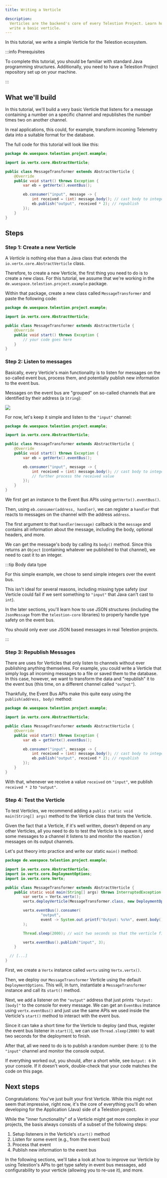 ```yaml
---
title: Writing a Verticle

description:
  Verticles are the backend's core of every Telestion Project. Learn how to
  write a basic verticle.
---
```



In this tutorial, we write a simple Verticle for the Telestion ecosystem.

:::info Prerequisites

To complete this tutorial, you should be familiar with standard Java programming
structures. Additionally, you need to have a Telestion Project repository set up
on your machine.

:::

## What we'll build

In this tutorial, we'll build a very basic Verticle that listens for a message
containing a number on a specific channel and republishes the number times two
on another channel.

In real applications, this could, for example, transform incoming Telemetry data
into a suitable format for the database.

The full code for this tutorial will look like this:

```java title='MessageTransformer.java'
package de.wuespace.telestion.project.example;

import io.vertx.core.AbstractVerticle;

public class MessageTransformer extends AbstractVerticle {
	@Override
	public void start() throws Exception {
		var eb = getVertx().eventBus();

		eb.consumer("input", message -> {
			int received = (int) message.body(); // cast body to integer
			eb.publish("output", received * 2); // republish
		});
	}
}
```

## Steps

### Step 1: Create a new Verticle

A _Verticle_ is nothing else than a Java class that extends the
`io.vertx.core.AbstractVerticle` class.

Therefore, to create a new Verticle, the first thing you need to do is to create
a new class. For this tutorial, we assume that we're working in the
`de.wuespace.telestion.project.example` package.

Within that package, create a new class called `MessageTransformer` and paste
the following code:

```java title='MessageTransformer.java'
package de.wuespace.telestion.project.example;

import io.vertx.core.AbstractVerticle;

public class MessageTransformer extends AbstractVerticle {
	@Override
	public void start() throws Exception {
		// your code goes here
	}
}
```

### Step 2: Listen to messages

Basically, every Verticle's main functionality is to listen for messages on the
so-called event bus, process them, and potentially publish new information to
the event bus.

Messages on the event bus are "grouped" on so-called channels that are
identified by their address (a `String`):

<Image src="/img/drawio-diagrams/vertx/eventbus.drawio.svg" invertible />

For now, let's keep it simple and listen to the `"input"` channel:

```java title='MessageTransformer.java' {8,10-13}
package de.wuespace.telestion.project.example;

import io.vertx.core.AbstractVerticle;

public class MessageTransformer extends AbstractVerticle {
	@Override
	public void start() throws Exception {
		var eb = getVertx().eventBus();

		eb.consumer("input", message -> {
			int received = (int) message.body(); // cast body to integer
			// further process the received value
		});
	}
}
```

We first get an instance to the Event Bus APIs using `getVertx().eventBus()`.

Then, using `eb.consumer(address, handler)`, we can register a `handler` that
reacts to messages on the channel with the address `address`.

The first argument to that `handler(message)` callback is the `message` and
contains all information about the message, including the body, optional
headers, and more.

We can get the message's body by calling its `body()` method. Since this returns
an `Object` (containing whatever we published to that channel), we need to cast
it to an integer.

:::tip Body data type

For this simple example, we chose to send simple integers over the event bus.

This isn't ideal for several reasons, including missing type safety (our
Verticle could fail if we sent something to `"input"` that Java can't cast to
`int`).

In the later sections, you'll learn how to use JSON structures (including the
`JsonMessage` from the `telestion-core` libraries) to properly handle type
safety on the event bus.

You should only ever use JSON based messages in real Telestion projects.

:::

### Step 3: Republish Messages

There are uses for Verticles that only listen to channels without ever
publishing anything themselves. For example, you could write a Verticle that
simply logs all incoming messages to a file or saved them to the database. In
this case, however, we want to transform the data and "republish" it to the
event bus (this time, on a different channel called `"output"`).

Thankfully, the Event Bus APIs make this quite easy using the
`publish(address, body)` method:

```java title='MessageTransformer.java' {12}
package de.wuespace.telestion.project.example;

import io.vertx.core.AbstractVerticle;

public class MessageTransformer extends AbstractVerticle {
	@Override
	public void start() throws Exception {
		var eb = getVertx().eventBus();

		eb.consumer("input", message -> {
			int received = (int) message.body(); // cast body to integer
			eb.publish("output", received * 2); // republish
		});
	}
}
```

With that, whenever we receive a value `received` on `"input"`, we publish
`received * 2` to `"output"`.

### Step 4: Test the Verticle

To test Verticles, we recommend adding a
`public static void main(String[] args)` method to the Verticle class that tests
the Verticle.

Given the fact that a Verticle, if it's well written, doesn't depend on any
other Verticles, all you need to do to test the Verticle is to spawn it, send
some messages to a channel it listens to and monitor the reaction / messages on
its output channels.

Let's put theory into practice and write our static `main()` method:

```java
package de.wuespace.telestion.project.example;

import io.vertx.core.AbstractVerticle;
import io.vertx.core.DeploymentOptions;
import io.vertx.core.Vertx;

public class MessageTransformer extends AbstractVerticle {
	public static void main(String[] args) throws InterruptedException {
		var vertx = Vertx.vertx();
		vertx.deployVerticle(MessageTransformer.class, new DeploymentOptions());

		vertx.eventBus().consumer(
				"output",
				event -> System.out.printf("Output: %s%n", event.body().toString())
		);

		Thread.sleep(2000); // wait two seconds so that the verticle finishes deploying

		vertx.eventBus().publish("input", 3);
	}

  // [...]
}
```

First, we create a `Vertx` instance called `vertx` using `Vertx.vertx()`.

Then, we deploy our `MessageTransformer` Verticle using the default
`DeploymentOptions`. This will, in turn, instantiate a `MessageTransformer`
instance and call its `start()` method.

Next, we add a listener on the `"output"` address that just prints
`"Output: [body]"` to the console for every message. We can get an `EventBus`
instance using `vertx.eventBus()` and just use the same APIs we used inside the
Verticle's `start()` method to interact with the event bus.

Since it can take a short time for the Verticle to deploy (and thus, register
the event bus listener in `start()`), we can use `Thread.sleep(2000)` to wait
two seconds for the deployment to finish.

After that, all we need to do is to publish a random number (here: `3`) to the
`"input"` channel and monitor the console output.

If everything worked out, you should, after a short while, see `Output: 6` in
your console. If it doesn't work, double-check that your code matches the code
on this page.

## Next steps

Congratulations: You've just built your first Verticle. While this might not
seem that impressive, right now, it's the core of everything you'll do when
developing for the Application (Java) side of a Telestion project.

While the "inner functionality" of a Verticle might get more complex in your
projects, the basis always consists of a subset of the following steps:

1. Setup listeners in the Verticle's `start()` method
2. Listen for some event (e.g., from the event bus)
3. Process that event
4. Publish new information to the event bus

In the following sections, we'll take a look at how to improve our Verticle by
using Telestion's APIs to get type safety in event bus messages, add
configurability to your verticle (allowing you to re-use it), and more.

<!-- TODO: Add references, as soon as they exist -->
